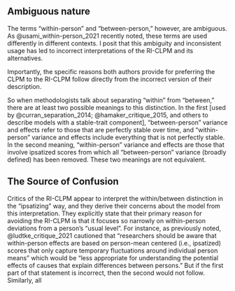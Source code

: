 ## Ambiguous nature

The terms "within-person" and "between-person," however, are ambiguous. As @usami_within-person_2021 recently noted, these terms are used differently in different contexts. I posit that this ambiguity and inconsistent usage has led to incorrect interpretations of the RI-CLPM and its alternatives. 

 Importantly, the specific reasons both authors provide for preferring the CLPM to the RI-CLPM follow directly from the incorrect version of their description. 
 
 So when methodologists talk about separating "within" from "between," there are at least two possible meanings to this distinction. In the first [used by @curran_separation_2014; @hamaker_critique_2015, and others to describe models with a stable-trait component], "between-person" variance and effects refer to those that are perfectly stable over time, and "within-person" variance and effects include everything that is not perfectly stable. In the second meaning, "within-person" variance and effects are those that involve ipsatized scores from which all "between-person" variance (broadly defined) has been removed. These two meanings are not equivalent. 

## The Source of Confusion


Critics of the RI-CLPM appear to interpret the within/between distinction in the "ipsatizing" way, and they derive their concerns about the model from this interpretation. They explicitly state that their primary reason for avoiding the RI-CLPM is that it focuses so narrowly on within-person deviations from a person's "usual level". For instance, as previously noted, @ludtke_critique_2021 cautioned that "researchers should be aware that within-person effects are based on person-mean centered (i.e., ipsatized) scores that only capture temporary fluctuations around individual person means" which would be "less appropriate for understanding the potential effects of causes that explain differences between persons." But if the first part of that statement is incorrect, then the second would not follow. Similarly, all

